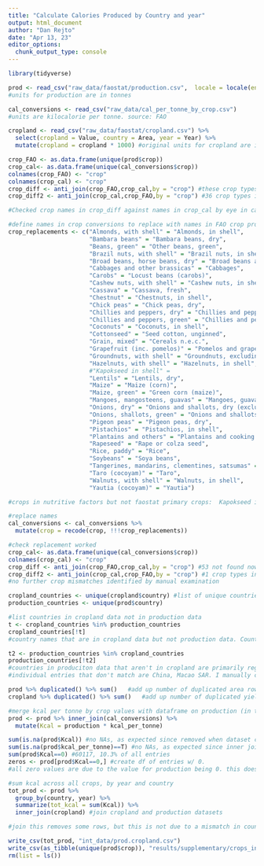 ```yaml
---
title: "Calculate Calories Produced by Country and year"
output: html_document
author: "Dan Rejto"
date: "Apr 13, 23"
editor_options: 
  chunk_output_type: console
---
```


```r
library(tidyverse)
```

```r
prod <- read_csv("raw_data/faostat/production.csv",  locale = locale(encoding = "UTF-8"))
#units for production are in tonnes

cal_conversions <- read_csv("raw_data/cal_per_tonne_by_crop.csv")
#units are kilocalorie per tonne. source: FAO

cropland <- read_csv("raw_data/faostat/cropland.csv") %>% 
  select(cropland = Value, country = Area, year = Year) %>% 
  mutate(cropland = cropland * 1000) #original units for cropland are in 1000 ha. We convert to ha. Source: FAOSTAT
``` 

```r
crop_FAO <- as.data.frame(unique(prod$crop))
crop_cal<- as.data.frame(unique(cal_conversions$crop))
colnames(crop_FAO) <- "crop"
colnames(crop_cal) <- "crop"
crop_diff <- anti_join(crop_FAO,crop_cal,by = "crop") #these crop types are found in the crop_FAO dataset but not found in the crop_cal dataset, 88 different crop names
crop_diff2 <- anti_join(crop_cal,crop_FAO,by = "crop") #36 crop types in crops_cal not found in crop_FAO

#Checked crop names in crop_diff against names in crop_cal by eye in case there are spelling differences, no matches
``` 

```r
#define names in crop conversions to replace with names in FAO crop production data; old name = new name format
crop_replacements <- c("Almonds, with shell" = "Almonds, in shell",
                       "Bambara beans" = "Bambara beans, dry",
                       "Beans, green" = "Other beans, green",
                       "Brazil nuts, with shell" = "Brazil nuts, in shell",
                       "Broad beans, horse beans, dry" = "Broad beans and horse beans, dry",
                       "Cabbages and other brassicas" = "Cabbages",
                       "Carobs" = "Locust beans (carobs)",
                       "Cashew nuts, with shell" = "Cashew nuts, in shell",
                       "Cassava" = "Cassava, fresh",
                       "Chestnut" = "Chestnuts, in shell",
                       "Chick peas" = "Chick peas, dry",
                       "Chillies and peppers, dry" = "Chillies and peppers, dry (Capsicum spp., Pimenta spp.), raw",
                       "Chillies and peppers, green" = "Chillies and peppers, green (Capsicum spp. and Pimenta spp.)",
                       "Coconuts" = "Coconuts, in shell",
                       "Cottonseed" = "Seed cotton, unginned",
                       "Grain, mixed" = "Cereals n.e.c.",
                       "Grapefruit (inc. pomelos)" = "Pomelos and grapefruits",
                       "Groundnuts, with shell" = "Groundnuts, excluding shelled",
                       "Hazelnuts, with shell" = "Hazelnuts, in shell",
                       #"Kapokseed in shell" = 
                       "Lentils" = "Lentils, dry",
                       "Maize" = "Maize (corn)",
                       "Maize, green" = "Green corn (maize)",
                       "Mangoes, mangosteens, guavas" = "Mangoes, guavas and mangosteens",
                       "Onions, dry" = "Onions and shallots, dry (excluding dehydrated)",
                       "Onions, shallots, green" = "Onions and shallots, green",
                       "Pigeon peas" = "Pigeon peas, dry",
                       "Pistachios" = "Pistachios, in shell",
                       "Plantains and others" = "Plantains and cooking bananas",
                       "Rapeseed" = "Rape or colza seed",
                       "Rice, paddy" = "Rice",
                       "Soybeans" = "Soya beans",
                       "Tangerines, mandarins, clementines, satsumas" = "Tangerines, mandarins, clementines",
                       "Taro (cocoyam)" = "Taro",
                       "Walnuts, with shell" = "Walnuts, in shell",
                       "Yautia (cocoyam)" = "Yautia")

#crops in nutritive factors but not faostat primary crops:	Kapokseed in shell

#replace names
cal_conversions <- cal_conversions %>%
  mutate(crop = recode(crop, !!!crop_replacements))

#check replacement worked
crop_cal<- as.data.frame(unique(cal_conversions$crop))
colnames(crop_cal) <- "crop"
crop_diff <- anti_join(crop_FAO,crop_cal,by = "crop") #53 not found now. 
crop_diff2 <- anti_join(crop_cal,crop_FAO,by = "crop") #1 crop types in crops_cal not found in crop_FAO now, kapokseed
#no further crop mismatches identified by manual examination
```

```r
cropland_countries <- unique(cropland$country) #list of unique countries in cropland data
production_countries <- unique(prod$country)

#list countries in cropland data not in production data
t <- cropland_countries %in% production_countries
cropland_countries[!t] 
#country names that are in cropland data but not production data. Countries missing are due to missing data, rather than differences in spelling or name.

t2 <- production_countries %in% cropland_countries
production_countries[!t2] 
#countries in produciton data that aren't in cropland are primarily regions and groupings of countries already includede.g.. China (grouping of mainland, taiwan etc.)
#individual entries that don't match are China, Macao SAR. I manually confirmed this data is missing/NA in FAOSTAT Land Use Domain for cropland
```

```r
prod %>% duplicated() %>% sum()   #add up number of duplicated area rows - 0
cropland %>% duplicated() %>% sum()   #add up number of duplicated yield rows - 0
```

```r
#merge kcal per tonne by crop values with dataframe on production (in tons) per crop and country
prod <- prod %>% inner_join(cal_conversions) %>% 
  mutate(Kcal = production * kcal_per_tonne)
```

```r
sum(is.na(prod$Kcal)) #no NAs, as expected since removed when dataset created
sum(is.na(prod$kcal_per_tonne)==T) #no NAs, as expected since inner join used above
sum(prod$Kcal==0) #60117, 10.3% of all entries
zeros <- prod[prod$Kcal==0,] #create df of entries w/ 0. 
#all zero values are due to the value for production being 0. this does not affect future calculations and so we leave these in. removing them would have no effect.
```

```r
#sum kcal across all crops, by year and country
tot_prod <- prod %>% 
  group_by(country, year) %>% 
  summarize(tot_kcal = sum(Kcal)) %>% 
  inner_join(cropland) #join cropland and production datasets

#join this removes some rows, but this is not due to a mismatch in country naming across the datasets, but rather differences in data completeness across datasets
```

```r
write_csv(tot_prod, "int_data/prod.cropland.csv")
write_csv(as_tibble(unique(prod$crop)), "results/supplementary/crops_included_in_calorie_per_ha_calc.csv")
rm(list = ls())
```
